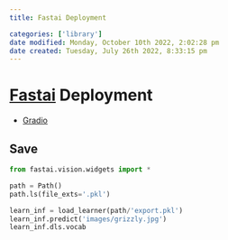 ```yaml
---
title: Fastai Deployment

categories: ['library']
date modified: Monday, October 10th 2022, 2:02:28 pm
date created: Tuesday, July 26th 2022, 8:33:15 pm
---
```


# [Fastai](fastai.qmd) Deployment
- [Gradio](Gradio.qmd)

## Save
```python
from fastai.vision.widgets import *
```

```python
path = Path()
path.ls(file_exts='.pkl')

learn_inf = load_learner(path/'export.pkl')
learn_inf.predict('images/grizzly.jpg')
learn_inf.dls.vocab
```



